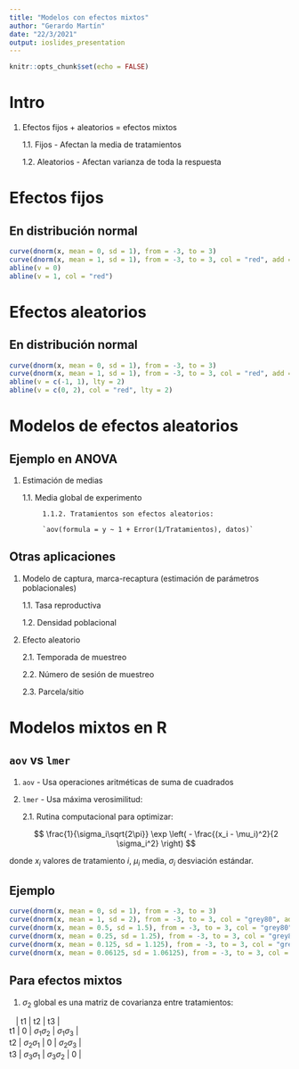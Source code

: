 ```yaml
---
title: "Modelos con efectos mixtos"
author: "Gerardo Martín"
date: "22/3/2021"
output: ioslides_presentation
---
```


```r
knitr::opts_chunk$set(echo = FALSE)
```

# Intro

1. Efectos fijos + aleatorios = efectos mixtos

      1.1. Fijos - Afectan la media de tratamientos
      
      1.2. Aleatorios - Afectan varianza de toda la respuesta
      
# Efectos fijos

## En distribución normal

```r
curve(dnorm(x, mean = 0, sd = 1), from = -3, to = 3)
curve(dnorm(x, mean = 1, sd = 1), from = -3, to = 3, col = "red", add = T)
abline(v = 0)
abline(v = 1, col = "red")
```

# Efectos aleatorios

## En distribución normal

```r
curve(dnorm(x, mean = 0, sd = 1), from = -3, to = 3)
curve(dnorm(x, mean = 1, sd = 1), from = -3, to = 3, col = "red", add = T)
abline(v = c(-1, 1), lty = 2)
abline(v = c(0, 2), col = "red", lty = 2)
```

# Modelos de efectos aleatorios

## Ejemplo en ANOVA

1. Estimación de medias

      1.1. Media global de experimento
      
            1.1.2. Tratamientos son efectos aleatorios:
            
            `aov(formula = y ~ 1 + Error(1/Tratamientos), datos)`
            
## Otras aplicaciones

1. Modelo de captura, marca-recaptura (estimación de parámetros poblacionales)

      1.1. Tasa reproductiva
      
      1.2. Densidad poblacional
      
2. Efecto aleatorio
      
      2.1. Temporada de muestreo
      
      2.2. Número de sesión de muestreo
      
      2.3. Parcela/sitio
      
# Modelos mixtos en **R**

## `aov` vs `lmer`

1. `aov` - Usa operaciones aritméticas de suma de cuadrados

2. `lmer` - Usa máxima verosimilitud:

      2.1. Rutina computacional para optimizar:
      
     $$ \frac{1}{\sigma_i\sqrt{2\pi}} \exp \left( - \frac{(x_i - \mu_i)^2}{2 \sigma_i^2} \right) $$

donde $x_i$ valores de tratamiento $i$, $\mu_i$ media, $\sigma_i$ desviación estándar.

## Ejemplo

```r
curve(dnorm(x, mean = 0, sd = 1), from = -3, to = 3)
curve(dnorm(x, mean = 1, sd = 2), from = -3, to = 3, col = "grey80", add = T)
curve(dnorm(x, mean = 0.5, sd = 1.5), from = -3, to = 3, col = "grey80", add = T)
curve(dnorm(x, mean = 0.25, sd = 1.25), from = -3, to = 3, col = "grey80", add = T)
curve(dnorm(x, mean = 0.125, sd = 1.125), from = -3, to = 3, col = "grey80", add = T)
curve(dnorm(x, mean = 0.06125, sd = 1.06125), from = -3, to = 3, col = "grey80", add = T)
```

## Para efectos mixtos

1. $\sigma_2$ global es una matriz de covarianza entre tratamientos:

|    | t1 | t2 | t3 |
| t1 | 0  | $\sigma_1 \sigma_2$   |  $\sigma_1 \sigma_3$  |
| t2 |  $\sigma_2 \sigma_1$  | 0  |  $\sigma_2 \sigma_3$  |
| t3 |  $\sigma_3 \sigma_1$  | $\sigma_3 \sigma_2$  | 0  |

      